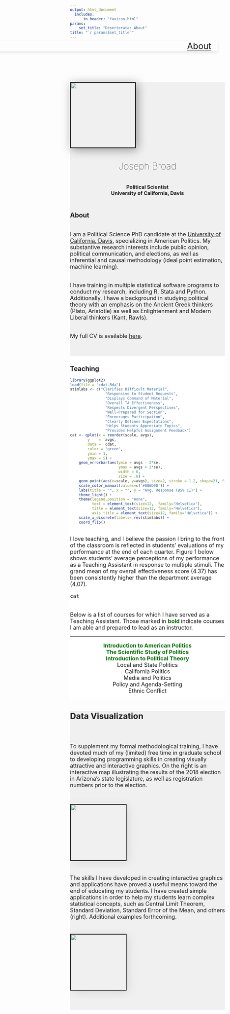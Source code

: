 ```yaml
---
output: html_document
  includes:
      in_header: "favicon.html" 
params: 
    set_title: "Deserterata: About"
title: "`r params$set_title`"
---
```

<!-- style -->
<link rel="stylesheet" href="style.css" type="text/css">
<!-- Load an icon library -->
<link rel="stylesheet" href="https://cdnjs.cloudflare.com/ajax/libs/font-awesome/4.7.0/css/font-awesome.min.css">
<!-- header -->
<div class="topnav"
style = "width: 100vw; 
  left: 50%;
  right: 50%;
  margin-left: -50vw;
  margin-right: -50vw;
  box-shadow: 0 4px 10px 0 rgba(0, 0, 0, 0.1)">
<div class="landing" style = "margin-top: -10px; padding-left: 20px; padding-right: 20px">
  <a href="index.html" style = "font-size: 28px;">Home</a>
  <a style = "float:right; font-size: 28px" href="about.html">About</a>
</div>
</div>
<!-- About Meeeeeeeeeeeeeeeeeeeeeeeeeeeeeeeeeeeee -->
<div class="wideboi" style = "margin-top:100px; background:#f0f0f0">
<div class="wrapper">
<div class="side">
<img src="images/cover2_Fotor.jpg" 
  class = "rounded-corners"
  width = 210px
  style = "box-shadow: 5px 5px 30px 0 rgba(0, 0, 0, 0.4);
  border: 2px solid black;">
<h2 align = "center" style = "font-weight: 100; font-size: 30px; margin-top: 40px;"> Joseph Broad </h2>
<h3 align = "center" style = "margin-top: 40px;"> Political Scientist<br>University of California, Davis<br><br>
<a href="mailto:jbroad@ucdavis.edu"><i class="fa fa-lg fa-envelope"></i></a>
<a href="https://github.com/jbroad"><i class="fa fa-lg fa-github"></i></a>
<a href="https://twitter.com/therealjoebroad"><i class="fa fa-lg fa-twitter"></i></a>
<a href="https://www.linkedin.com/in/joseph-broad-557071a9/"><i class="fa fa-lg fa-linkedin"></i></a></h3>
</div>
<div class="middle" style = "padding-bottom: 40px;">
<h2>About</h2>
<p><font size = "4"><br>
I am a Political Science PhD candidate at the [University of California, Davis](https://ps.ucdavis.edu/), specializing in American Politics. My substantive research interests include public opinion, political communication, and elections, as well as inferential and causal methodology (ideal point estimation, machine learning).<br><br>
  
  I have training in multiple statistical software programs to conduct my research, including R, Stata and Python. Additionally, I have a background in studying political theory with an emphasis on the Ancient Greek thinkers (Plato, Aristotle) as well as  Enlightenment and Modern Liberal thinkers (Kant, Rawls).<br><br>
  
  My full CV is available [here](https://www.dropbox.com/s/63eurd7ux7sdqh4/jbroadcv0619.pdf?dl=0).
  </font>
  </p>
  </div>
</div>
</div>
<!-- Teachiiiiiiiiiiiiiiiiiiiiiiiiiiiing -->
<div class="wideboi" style = "background:#ffffff;">
<div class="wrapper">
<div class="column">
<h2>Teaching</h2>
``` r
library(ggplot2)
load(file = "cdat.Rda")
stimlabs <- c("Clarifies Difficult Material",
                "Responsive to Student Requests",
                "Displays Command of Material",
                "Overall TA Effectiveness",
                "Respects Divergent Perspectives",
                "Well-Prepared for Section",
                "Encourages Participation",
                "Clearly Defines Expectations",
                "Helps Students Appreciate Topics",
                "Provides Helpful Assignment Feedback")
cat <- qplot(x = reorder(scale, avgs),
        y    =  avgs,
        data =  cdat,
        color = "green",
        ymin = 1,
        ymax = 5) +
    geom_errorbar(aes(ymin = avgs - 2*se,
                      ymax = avgs + 2*se),
                      width = 0,
                      size = .8) +
    geom_point(aes(x=scale, y=avgs), size=2, stroke = 1.2, shape=21, fill="white") +
    scale_color_manual(values=c('#006D00')) +
    labs(title = "", x = "", y = "Avg. Response (95% CI)") +
    theme_light() +
    theme(legend.position = "none",
          text = element_text(size=12,  family="Helvetica"),
          title = element_text(size=12, family="Helvetica"),
          axis.title = element_text(size=12, family="Helvetica")) +
    scale_x_discrete(labels= rev(stimlabs)) +
    coord_flip()
```
<p><font size = "4"><br>
I love teaching, and I believe the passion I bring to the front of the classroom is reflected in students' evaluations of my performance at the end of each quarter. Figure 1 below shows students' average perceptions of my performance as a Teaching Assistant in response to multiple stimuli. The grand mean of my overall effectiveness score (4.37) has been consistently higher than the department average (4.07).</p>
``` r
cat
```
<p><font size = "4"><br>
  Below is a list of courses for which I have served as a Teaching Assistant. Those marked in
  <span style="font-weight: bold; color: #006D00;"> bold </span>
  indicate courses I am able and prepared to lead as an instructor.<br></p>
  ***
  <p align = "center"><span style="font-weight: bold; color: #006D00;">Introduction to American Politics<br>
  The Scientific Study of Politics<br>
  Introduction to Political Theory</span><br>
  Local and State Politics<br>
  California Politics<br>
  Media and Politics<br>
  Policy and Agenda-Setting<br>
  Ethnic Conflict
  </p>
</div>
</div>
</div>
<!-- Data VizzzZZZzzZZZZzzzZZZZzzzzZzzzZZzzZzZzZzzz -->
<div class="wideboi" style = "background:#f0f0f0;">
<div class="wrapper">
<h2 style = "padding-bottom: 20px;">Data Visualization</h2>
</div>
<div class="wrapper" style = "padding-top:0;">
<div class="column middle" style = "padding: 10px 0;">
<p>To supplement my formal methodological training, I have devoted much of my (limited) free time in graduate school to developing programming skills in creating visually attractive and interactive graphics. On the right is an interactive map illustrating the results of the 2018 election in Arizona's state legislature, as well as registration numbers prior to the election.</p>
</div>
<div class="column side" style="padding: 5px 0;">
<a href="https://josephbroad.shinyapps.io/shiny/">
<img src="images/map_a.png" 
    class = "rounded-corners"
    width = 180px
    style = "box-shadow: 5px 5px 30px 0 rgba(0, 0, 0, 0.10);
    border: 2px solid black;"></a>
</div>
</div>
<div class="wrapper" style = "padding-bottom: 40px;">
<div class="column middle" style = "padding:4px 0;">
<p>The skills I have developed in creating interactive graphics and applications have proved a useful means toward the end of educating my students. I have created simple applications in order to help my students learn complex statistical concepts, such as Central Limit Theorem, Standard Deviation, Standard Error of the Mean, and others (right). Additional examples forthcoming.</p>
</div>
<div class="column side" style = "padding: 5px 0;">
<a href="https://josephbroad.shinyapps.io/stats/">
<img src="images/learn_int.png" 
    class = "rounded-corners"
    width = 180px
    style = "box-shadow: 5px 5px 30px 0 rgba(0, 0, 0, 0.10);
    border: 2px solid black;"></a>
</div>
</div>
</div>
<div class = "footer">
<h3>
<a href="mailto:jbroad@ucdavis.edu"><i class="fa fa-lg fa-envelope"></i></a>
<a href="https://github.com/jbroad"><i class="fa fa-lg fa-github"></i></a>
<a href="https://twitter.com/therealjoebroad"><i class="fa fa-lg fa-twitter"></i></a>
<a href="https://www.linkedin.com/in/joseph-broad-557071a9/"><i class="fa fa-lg fa-linkedin"></i></a></h3>
</div>


